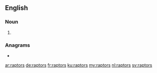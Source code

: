 ==English==

===Noun===
{{head|en|noun plural form}}

# {{plural of|raptor|lang=en}}

===Anagrams===
* {{l|en|parrots}}

[[ar:raptors]]
[[de:raptors]]
[[fr:raptors]]
[[ku:raptors]]
[[my:raptors]]
[[nl:raptors]]
[[sv:raptors]]